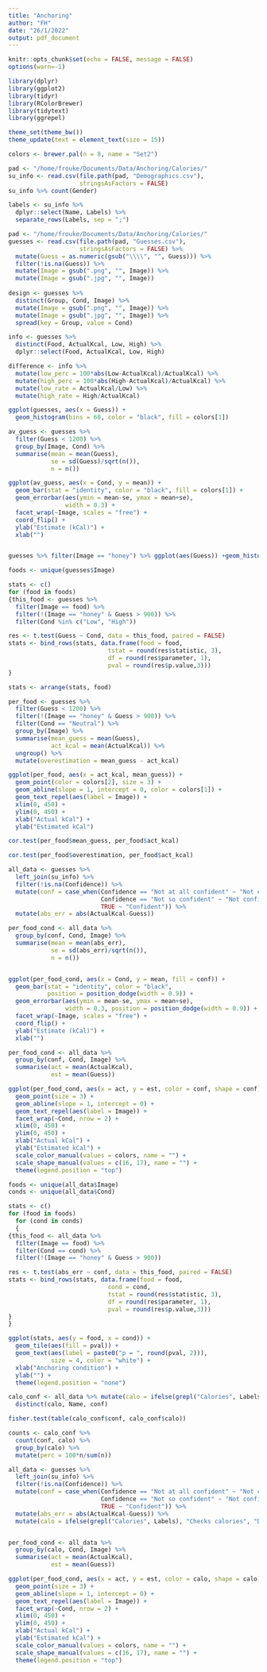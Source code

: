 ```yaml
---
title: "Anchoring"
author: "FH"
date: "26/1/2022"
output: pdf_document
---
```

  
```r
knitr::opts_chunk$set(echo = FALSE, message = FALSE)
options(warn=-1)
```


```r
library(dplyr)
library(ggplot2)
library(tidyr)
library(RColorBrewer)
library(tidytext)
library(ggrepel)

theme_set(theme_bw())
theme_update(text = element_text(size = 15))

colors <- brewer.pal(n = 8, name = "Set2")
```

```r
pad <- "/home/frouke/Documents/Data/Anchoring/Calories/"
su_info <- read.csv(file.path(pad, "Demographics.csv"), 
                    stringsAsFactors = FALSE)
su_info %>% count(Gender)

labels <- su_info %>%
  dplyr::select(Name, Labels) %>%
  separate_rows(Labels, sep = ";")


```

```r
pad <- "/home/frouke/Documents/Data/Anchoring/Calories/"
guesses <- read.csv(file.path(pad, "Guesses.csv"), 
                    stringsAsFactors = FALSE) %>%
  mutate(Guess = as.numeric(gsub("\\\\", "", Guess))) %>%
  filter(!is.na(Guess)) %>%
  mutate(Image = gsub(".png", "", Image)) %>%
  mutate(Image = gsub(".jpg", "", Image))
  
design <- guesses %>% 
  distinct(Group, Cond, Image) %>% 
  mutate(Image = gsub(".png", "", Image)) %>%
  mutate(Image = gsub(".jpg", "", Image)) %>%
  spread(key = Group, value = Cond)

info <- guesses %>%
  distinct(Food, ActualKcal, Low, High) %>%
  dplyr::select(Food, ActualKcal, Low, High)

difference <- info %>%
  mutate(low_perc = 100*abs(Low-ActualKcal)/ActualKcal) %>%
  mutate(high_perc = 100*abs(High-ActualKcal)/ActualKcal) %>%
  mutate(low_rate = ActualKcal/Low) %>%
  mutate(high_rate = High/ActualKcal)
```

```r
ggplot(guesses, aes(x = Guess)) +
  geom_histogram(bins = 60, color = "black", fill = colors[1])
```

```r
av_guess <- guesses %>%
  filter(Guess < 1200) %>%
  group_by(Image, Cond) %>%
  summarise(mean = mean(Guess),
            se = sd(Guess)/sqrt(n()),
            n = n())

ggplot(av_guess, aes(x = Cond, y = mean)) +
  geom_bar(stat = "identity", color = "black", fill = colors[1]) +
  geom_errorbar(aes(ymin = mean-se, ymax = mean+se),
                width = 0.3) +
  facet_wrap(~Image, scales = "free") +
  coord_flip() +
  ylab("Estimate (kCal)") +
  xlab("")


guesses %>% filter(Image == "honey") %>% ggplot(aes(Guess)) +geom_histogram(color = "black", fill = colors[1]) + ggtitle("Guesses for honey") 
```

```r
foods <- unique(guesses$Image)

stats <- c()
for (food in foods)
{this_food <- guesses %>%
  filter(Image == food) %>%
  filter(!(Image == "honey" & Guess > 900)) %>%
  filter(Cond %in% c("Low", "High"))

res <- t.test(Guess ~ Cond, data = this_food, paired = FALSE)
stats <- bind_rows(stats, data.frame(food = food,
                            tstat = round(res$statistic, 3),
                            df = round(res$parameter, 1),
                            pval = round(res$p.value,3)))
}

stats <- arrange(stats, food)
```

```r
per_food <- guesses %>%
  filter(Guess < 1200) %>%
  filter(!(Image == "honey" & Guess > 900)) %>%
  filter(Cond == "Neutral") %>%
  group_by(Image) %>%
  summarise(mean_guess = mean(Guess),
            act_kcal = mean(ActualKcal)) %>%
  ungroup() %>%
  mutate(overestimation = mean_guess - act_kcal)

ggplot(per_food, aes(x = act_kcal, mean_guess)) +
  geom_point(color = colors[2], size = 3) +
  geom_abline(slope = 1, intercept = 0, color = colors[1]) +
  geom_text_repel(aes(label = Image)) +
  xlim(0, 450) +
  ylim(0, 450) +
  xlab("Actual kCal") +
  ylab("Estimated kCal")

cor.test(per_food$mean_guess, per_food$act_kcal)

cor.test(per_food$overestimation, per_food$act_kcal)

```

```r
all_data <- guesses %>%
  left_join(su_info) %>%
  filter(!is.na(Confidence)) %>%
  mutate(conf = case_when(Confidence == "Not at all confident" ~ "Not confident",
                          Confidence == "Not so confident" ~ "Not confident",
                          TRUE ~ "Confident")) %>%
  mutate(abs_err = abs(ActualKcal-Guess))

per_food_cond <- all_data %>%
  group_by(conf, Cond, Image) %>%
  summarise(mean = mean(abs_err),
            se = sd(abs_err)/sqrt(n()),
            n = n())


ggplot(per_food_cond, aes(x = Cond, y = mean, fill = conf)) +
  geom_bar(stat = "identity", color = "black",
           position = position_dodge(width = 0.9)) +
  geom_errorbar(aes(ymin = mean-se, ymax = mean+se),
                width = 0.3, position = position_dodge(width = 0.9)) +
  facet_wrap(~Image, scales = "free") +
  coord_flip() +
  ylab("Estimate (kCal)") +
  xlab("")

per_food_cond <- all_data %>%
  group_by(conf, Cond, Image) %>%
  summarise(act = mean(ActualKcal),
            est = mean(Guess))

ggplot(per_food_cond, aes(x = act, y = est, color = conf, shape = conf)) +
  geom_point(size = 3) +
  geom_abline(slope = 1, intercept = 0) +
  geom_text_repel(aes(label = Image)) +
  facet_wrap(~Cond, nrow = 2) +
  xlim(0, 450) +
  ylim(0, 450) +
  xlab("Actual kCal") +
  ylab("Estimated kCal") +
  scale_color_manual(values = colors, name = "") +
  scale_shape_manual(values = c(16, 17), name = "") +
  theme(legend.position = "top")

```

```r

foods <- unique(all_data$Image)
conds <- unique(all_data$Cond)

stats <- c()
for (food in foods)
  for (cond in conds)
  {
{this_food <- all_data %>%
  filter(Image == food) %>%
  filter(Cond == cond) %>%
  filter(!(Image == "honey" & Guess > 900)) 

res <- t.test(abs_err ~ conf, data = this_food, paired = FALSE)
stats <- bind_rows(stats, data.frame(food = food,
                            cond = cond, 
                            tstat = round(res$statistic, 3),
                            df = round(res$parameter, 1),
                            pval = round(res$p.value,3)))
}
}

ggplot(stats, aes(y = food, x = cond)) +
  geom_tile(aes(fill = pval)) +
  geom_text(aes(label = paste0("p = ", round(pval, 2))), 
            size = 4, color = "white") +
  xlab("Anchoring condition") +
  ylab("") +
  theme(legend.position = "none")

```

```r
calo_conf <- all_data %>% mutate(calo = ifelse(grepl("Calories", Labels), "Checks calories", "Does not check calories")) %>% 
  distinct(calo, Name, conf) 

fisher.test(table(calo_conf$conf, calo_conf$calo))

counts <- calo_conf %>%
  count(conf, calo) %>%
  group_by(calo) %>%
  mutate(perc = 100*n/sum(n))

```

```r
all_data <- guesses %>%
  left_join(su_info) %>%
  filter(!is.na(Confidence)) %>%
  mutate(conf = case_when(Confidence == "Not at all confident" ~ "Not confident",
                          Confidence == "Not so confident" ~ "Not confident",
                          TRUE ~ "Confident")) %>%
  mutate(abs_err = abs(ActualKcal-Guess)) %>%
  mutate(calo = ifelse(grepl("Calories", Labels), "Checks calories", "Does not check calories"))


per_food_cond <- all_data %>%
  group_by(calo, Cond, Image) %>%
  summarise(act = mean(ActualKcal),
            est = mean(Guess))

ggplot(per_food_cond, aes(x = act, y = est, color = calo, shape = calo)) +
  geom_point(size = 3) +
  geom_abline(slope = 1, intercept = 0) +
  geom_text_repel(aes(label = Image)) +
  facet_wrap(~Cond, nrow = 2) +
  xlim(0, 450) +
  ylim(0, 450) +
  xlab("Actual kCal") +
  ylab("Estimated kCal") +
  scale_color_manual(values = colors, name = "") +
  scale_shape_manual(values = c(16, 17), name = "") +
  theme(legend.position = "top")


```

